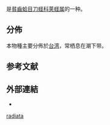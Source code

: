 {{noteTA
|T=zh-cn:辐射荚蛏; zh-tw:光芒豆蟶;
|1=zh-cn:辐射荚蛏; zh-tw:光芒豆蟶;
}}
{{Speciesbox
 |taxon=Siliqua radiata
 |authority=(Linnaeus, 1758)
}}
{{地区用词4|start=学名：''{{lang|la|Siliqua radiata}}''|cn=辐射荚蛏|tw=光芒豆蟶|as=称}}是[[貧齒蛤目|貧齒蛤目]][[刀蛏科|刀蛏科]][[荚蛏属|荚蛏属]]的一种{{r|shell_2646}}。
==分佈==
本物種主要分佈於[[台湾|台湾]]{{r|shell_2646}}，常栖息在潮下带{{r|shell_2646}}。
==参考文献==
{{reflist|refs=
<ref name="shell_2646">{{cite web|url=http://shell.sinica.edu.tw/chinese/shellbase_detail.php?science_no=2646|title=国际贝库：辐射荚蛏|publisher=台湾贝类资料库|access-date=2018-09-07|language=zh-hant}}</ref>}}
==外部連結==
{{commons category|Siliqua radiata}}
*{{Wikispecies-inline|Siliqua radiata}}
{{Taxonbar|from=Q14339099}}

[[Category:荚蛏属|radiata]]


{{Mollusc-stub}}